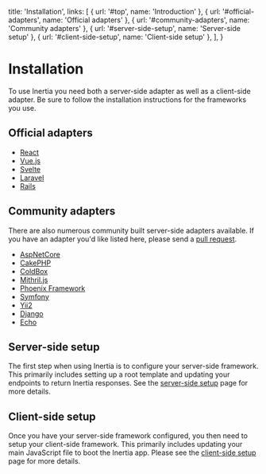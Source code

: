 
  title: 'Installation',
  links: [
    { url: '#top', name: 'Introduction' },
    { url: '#official-adapters', name: 'Official adapters' },
    { url: '#community-adapters', name: 'Community adapters' },
    { url: '#server-side-setup', name: 'Server-side setup' },
    { url: '#client-side-setup', name: 'Client-side setup' },
  ],
}

# Installation

To use Inertia you need both a server-side adapter as well as a client-side adapter. Be sure to follow the installation instructions for the frameworks you use.

## Official adapters

- [React](https://github.com/inertiajs/inertia/tree/master/packages/inertia-react)
- [Vue.js](https://github.com/inertiajs/inertia/tree/master/packages/inertia-vue)
- [Svelte](https://github.com/inertiajs/inertia/tree/master/packages/inertia-svelte)
- [Laravel](https://github.com/inertiajs/inertia-laravel)
- [Rails](https://github.com/inertiajs/inertia-rails)

## Community adapters

There are also numerous community built server-side adapters available. If you have an adapter you'd like listed here, please send a [pull request](https://github.com/inertiajs/inertiajs.com/edit/master/pages/installation.mdx).

- [AspNetCore](https://github.com/Nothing-Works/inertia-aspnetcore)
- [CakePHP](https://github.com/ishanvyas22/cakephp-inertiajs)
- [ColdBox](https://github.com/elpete/cbInertia)
- [Mithril.js](https://github.com/tbreuss/inertia-mithril)
- [Phoenix Framework](https://github.com/devato/inertia_phoenix)
- [Symfony](https://github.com/rompetomp/inertia-bundle)
- [Yii2](https://github.com/tbreuss/yii2-inertia)
- [Django](https://pypi.org/project/inertia-django/)
- [Echo](https://github.com/elipZis/inertia-echo)

## Server-side setup

The first step when using Inertia is to configure your server-side framework. This primarily includes setting up a root template and updating your endpoints to return Inertia responses. See the <a href="/server-side-setup">server-side setup</a> page for more details.

## Client-side setup

Once you have your server-side framework configured, you then need to setup your client-side framework. This primarily includes updating your main JavaScript file to boot the Inertia app. Please see the <a href="/client-side-setup">client-side setup</a> page for more details.
